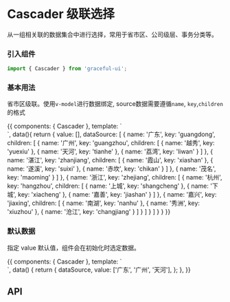 
<Meta title="数据录入|Cascader 级联选择" component={Cascader} />

# Cascader 级联选择

从一组相关联的数据集合中进行选择，常用于省市区、公司级层、事务分类等。

### 引入组件

```js
import { Cascader } from 'graceful-ui';
```

<style>{`
   .demo {
     height: 200px;
   }
`}</style>

### 基本用法

省市区级联。使用`v-model`进行数据绑定, source数据需要遵循`name`, `key`,`children`的格式

<Preview>
  <Story name="基本用法">
    {{
      components: { Cascader },
      template: `
        <div class="demo">
            <cascader :source="dataSource" v-model="value"></cascader>
        </div>
      `,
      data(){
          return { 
              value: [],
              dataSource:  [
                {
                  name: '广东',
                  key: 'guangdong',
                  children: [
                    {
                      name: '广州',
                      key: 'guangzhou',
                      children: [
                        { name: '越秀', key: 'yuexiu' },
                        { name: '天河', key: 'tianhe' },
                        { name: '荔湾', key: 'liwan' }
                      ]
                    },
                    {
                      name: '湛江',
                      key: 'zhanjiang',
                      children: [
                        { name: '霞山', key: 'xiashan' },
                        { name: '遂溪', key: 'suixi' },
                        { name: '赤坎', key: 'chikan' }
                      ]
                    },
                    { name: '茂名', key: 'maoming' }
                  ]
                }, 
                {
                  name: '浙江',
                  key: 'zhejiang',
                  children: [
                    {
                      name: '杭州',
                      key: 'hangzhou',
                      children: [
                        { name: '上城', key: 'shangcheng' },
                        { name: '下城', key: 'xiacheng' },
                        { name: '嘉善', key: 'jiashan' }
                      ]
                    },
                    {
                      name: '嘉兴',
                      key: 'jiaxing',
                      children: [
                        { name: '南湖', key: 'nanhu' },
                        { name: '秀洲', key: 'xiuzhou' },
                        { name: '沧江', key: 'changjiang' }
                      ]
                    }
                  ]
                }
              ]
          }
      }
    }}
  </Story>
</Preview>

### 默认数据

指定 value 默认值，组件会在初始化时选定数据。

<Preview>
  <Story name="默认数据">
    {{
      components: { Cascader },
      template: `
        <div class="demo">
            <cascader :source="dataSource" v-model="value"></cascader>
        </div>
      `,
      data() {
        return {
          dataSource,
          value: ['广东', '广州', '天河'],
        };
      },
    }}
  </Story>
</Preview>

## API

<Props of={Cascader} />

